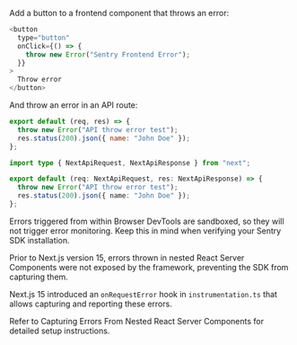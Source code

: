 Add a button to a frontend component that throws an error:

```javascript {filename:pages/index.js}
<button
  type="button"
  onClick={() => {
    throw new Error("Sentry Frontend Error");
  }}
>
  Throw error
</button>
```

And throw an error in an API route:

```javascript {filename:pages/api/error.js}
export default (req, res) => {
  throw new Error("API throw error test");
  res.status(200).json({ name: "John Doe" });
};
```

```typescript {filename:pages/api/error.ts}
import type { NextApiRequest, NextApiResponse } from "next";

export default (req: NextApiRequest, res: NextApiResponse) => {
  throw new Error("API throw error test");
  res.status(200).json({ name: "John Doe" });
};
```

<Alert>

Errors triggered from within Browser DevTools are sandboxed, so they will not trigger error monitoring. Keep this in mind when verifying your Sentry SDK installation.

</Alert>

<Alert title="Nested React Server Components" level="warning">

Prior to Next.js version 15, errors thrown in nested React Server Components were not exposed by the framework, preventing the SDK from capturing them.

Next.js 15 introduced an `onRequestError` hook in `instrumentation.ts` that allows capturing and reporting these errors.

Refer to <PlatformLink to="/manual-setup/#errors-from-nested-react-server-components">Capturing Errors From Nested React Server Components</PlatformLink> for detailed setup instructions.

</Alert>
